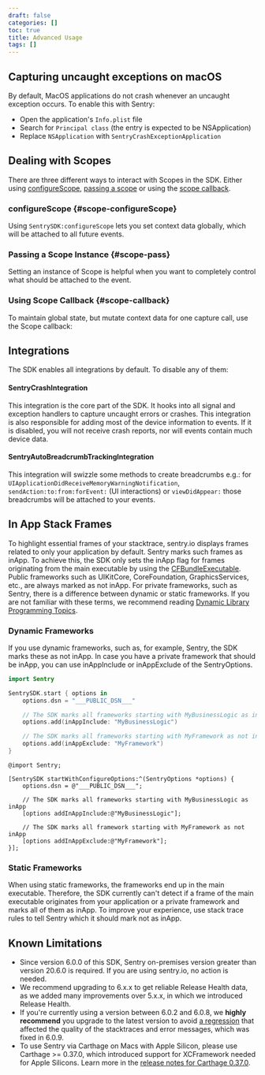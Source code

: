 ```yaml
---
draft: false
categories: []
toc: true
title: Advanced Usage
tags: []
---
```


## Capturing uncaught exceptions on macOS

By default, MacOS applications do not crash whenever an uncaught exception occurs. To enable this with Sentry:

- Open the application's `Info.plist` file
- Search for `Principal class` (the entry is expected to be NSApplication)
- Replace `NSApplication` with `SentryCrashExceptionApplication`

## Dealing with Scopes

There are three different ways to interact with Scopes in the SDK. Either using [configureScope](#scope-configureScope), [passing a scope](#scope-pass) or using the [scope callback](#scope-callback).

### configureScope {#scope-configureScope}

Using `SentrySDK:configureScope` lets you set context data globally, which will be attached to all future events.

<PlatformContent includePath="configure-scope" />

### Passing a Scope Instance {#scope-pass}

Setting an instance of Scope is helpful when you want to completely control what should be attached to the event.

<PlatformContent includePath="cocoa/pass-scope" />

### Using Scope Callback {#scope-callback}

To maintain global state, but mutate context data for one capture call, use the Scope callback:

<PlatformContent includePath="cocoa/scope-callback" />

## Integrations

The SDK enables all integrations by default. To disable any of them:

<PlatformContent includePath="cocoa/integrations" />

#### SentryCrashIntegration

This integration is the core part of the SDK. It hooks into all signal and exception handlers to capture uncaught errors or crashes. This integration is also responsible for adding most of the device information to events. If it is disabled, you will not receive crash reports, nor will events contain much device data.

#### SentryAutoBreadcrumbTrackingIntegration

This integration will swizzle some methods to create breadcrumbs e.g.: for `UIApplicationDidReceiveMemoryWarningNotification`, `sendAction:to:from:forEvent:` (UI interactions) or `viewDidAppear:` those breadcrumbs will be attached to your events.

## In App Stack Frames

To highlight essential frames of your stacktrace, sentry.io displays frames related to only your application by default. Sentry marks such frames as inApp.
To achieve this, the SDK only sets the inApp flag for frames originating from the main executable by using the [CFBundleExecutable].
Public frameworks such as UIKitCore, CoreFoundation, GraphicsServices, etc., are always marked as not inApp.
For private frameworks, such as Sentry, there is a difference between dynamic or static frameworks. If you are not familiar with these terms, we recommend
reading [Dynamic Library Programming Topics].

[CFBundleExecutable]: https://developer.apple.com/documentation/bundleresources/information_property_list/cfbundleexecutable
[Dynamic Library Programming Topics]: https://developer.apple.com/library/archive/documentation/DeveloperTools/Conceptual/DynamicLibraries/000-Introduction/Introduction.html

### Dynamic Frameworks
If you use dynamic frameworks, such as, for example, Sentry, the SDK marks these as not inApp. In case you have a private framework that should be inApp,
you can use <PlatformLink to="/configuration/options/#in-app-include">inAppInclude</PlatformLink> or <PlatformLink to="/configuration/options/#in-app-exclude">inAppExclude</PlatformLink> of the SentryOptions.



```swift {tabTitle:Swift}
import Sentry

SentrySDK.start { options in
    options.dsn = "___PUBLIC_DSN___"

    // The SDK marks all frameworks starting with MyBusinessLogic as inApp
    options.add(inAppInclude: "MyBusinessLogic")

    // The SDK marks all frameworks starting with MyFramework as not inApp
    options.add(inAppExclude: "MyFramework")
}
```

```objc {tabTitle:Objective-C}
@import Sentry;

[SentrySDK startWithConfigureOptions:^(SentryOptions *options) {
    options.dsn = @"___PUBLIC_DSN___";

    // The SDK marks all frameworks starting with MyBusinessLogic as inApp
    [options addInAppInclude:@"MyBusinessLogic"];

    // The SDK marks all framework starting with MyFramework as not inApp
    [options addInAppExclude:@"MyFramework"];
}];
```

### Static Frameworks
When using static frameworks, the frameworks end up in the main executable. Therefore, the SDK currently can't detect if a frame of the main executable
originates from your application or a private framework and marks all of them as inApp. To improve your experience, use <PlatformLink to="/data-management/event-grouping/stack-trace-rules/#mark-in-app-frames">stack trace rules</PlatformLink> to tell Sentry which it should mark not as inApp.

## Known Limitations

- Since version 6.0.0 of this SDK, Sentry on-premises version greater than version 20.6.0 is required. If you are using sentry.io, no action is needed.
- We recommend upgrading to 6.x.x to get reliable <PlatformLink to="/configuration/releases/">Release Health</PlatformLink> data,
as we added many improvements over 5.x.x, in which we introduced Release Health.
- If you're currently using a version between 6.0.2 and 6.0.8, we **highly recommend** you upgrade to the latest version to avoid [a regression](https://github.com/getsentry/sentry-cocoa/pull/786) that affected the quality of the stacktraces and error messages, which was fixed in 6.0.9.
- To use Sentry via Carthage on Macs with Apple Silicon, please use Carthage >= 0.37.0, which introduced support for XCFramework needed for Apple Silicons. Learn more in the [release notes for Carthage 0.37.0](https://github.com/Carthage/Carthage/releases/tag/0.37.0).
